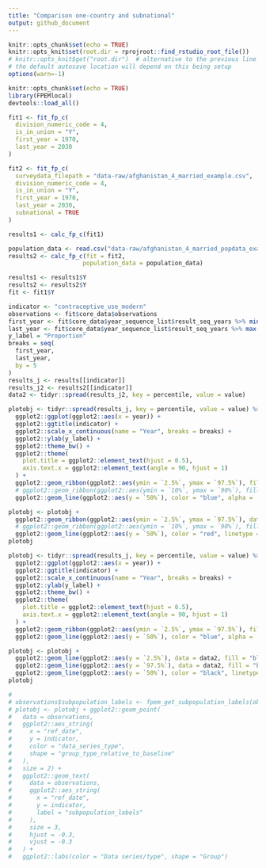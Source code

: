 ```yaml
---
title: "Comparison one-country and subnational"
output: github_document
---
```


```r
knitr::opts_chunk$set(echo = TRUE)
knitr::opts_knit$set(root.dir = rprojroot::find_rstudio_root_file())
# knitr::opts_knit$get("root.dir")  # alternative to the previous line
# the default autosave location will depend on this being setup
options(warn=-1)
```


```r
knitr::opts_chunk$set(echo = TRUE)
library(FPEMlocal)
devtools::load_all()
```

```r
fit1 <- fit_fp_c(
  division_numeric_code = 4,
  is_in_union = "Y",
  first_year = 1970,
  last_year = 2030
)

fit2 <- fit_fp_c(
  surveydata_filepath = "data-raw/afghanistan_4_married_example.csv",
  division_numeric_code = 4,
  is_in_union = "Y",
  first_year = 1970,
  last_year = 2030,
  subnational = TRUE
)
```

```r
results1 <- calc_fp_c(fit1)

population_data <- read.csv("data-raw/afghanistan_4_married_popdata_example.csv")
results2 <- calc_fp_c(fit = fit2,
                     population_data = population_data)
```


```r
results1 <- results1$Y
results2 <- results2$Y
fit <- fit1$Y
```


```r
indicator <- "contraceptive_use_modern"
observations <- fit$core_data$observations
first_year <- fit$core_data$year_sequence_list$result_seq_years %>% min()
last_year <- fit$core_data$year_sequence_list$result_seq_years %>% max()
y_label = "Proportion"
breaks = seq(
  first_year,
  last_year,
  by = 5
)
results_j <- results[[indicator]]
results_j2 <- results2[[indicator]]
data2 <- tidyr::spread(results_j2, key = percentile, value = value)

```

```r
plotobj <- tidyr::spread(results_j, key = percentile, value = value) %>%
  ggplot2::ggplot(ggplot2::aes(x = year)) +
  ggplot2::ggtitle(indicator) +
  ggplot2::scale_x_continuous(name = "Year", breaks = breaks) +
  ggplot2::ylab(y_label) +
  ggplot2::theme_bw() +
  ggplot2::theme(
    plot.title = ggplot2::element_text(hjust = 0.5),
    axis.text.x = ggplot2::element_text(angle = 90, hjust = 1)
  ) +
  ggplot2::geom_ribbon(ggplot2::aes(ymin = `2.5%`, ymax = `97.5%`), fill = "blue", alpha = .15) +
  # ggplot2::geom_ribbon(ggplot2::aes(ymin = `10%`, ymax = `90%`), fill = "blue", alpha = .05) +
  ggplot2::geom_line(ggplot2::aes(y = `50%`), color = "blue", alpha = .5, size = 1.3)

plotobj <- plotobj +
  ggplot2::geom_ribbon(ggplot2::aes(ymin = `2.5%`, ymax = `97.5%`), data = data2, fill = "red", alpha = .15) +
  # ggplot2::geom_ribbon(ggplot2::aes(ymin = `10%`, ymax = `90%`), fill = "red", alpha = .05) +
  ggplot2::geom_line(ggplot2::aes(y = `50%`), color = "red", linetype = 2, alpha = .5, size = 1.3)
plotobj
```

```r
plotobj <- tidyr::spread(results_j, key = percentile, value = value) %>%
  ggplot2::ggplot(ggplot2::aes(x = year)) +
  ggplot2::ggtitle(indicator) +
  ggplot2::scale_x_continuous(name = "Year", breaks = breaks) +
  ggplot2::ylab(y_label) +
  ggplot2::theme_bw() +
  ggplot2::theme(
    plot.title = ggplot2::element_text(hjust = 0.5),
    axis.text.x = ggplot2::element_text(angle = 90, hjust = 1)
  ) +
  ggplot2::geom_ribbon(ggplot2::aes(ymin = `2.5%`, ymax = `97.5%`), fill = "blue", alpha = .15) +
  ggplot2::geom_line(ggplot2::aes(y = `50%`), color = "blue", alpha = .5, size = 1.3)

plotobj <- plotobj +
  ggplot2::geom_line(ggplot2::aes(y = `2.5%`), data = data2, fill = "black", linetype = 2, alpha = .5, size = 1) +
  ggplot2::geom_line(ggplot2::aes(y = `97.5%`), data = data2, fill = "black", linetype = 2, alpha = .5, size = 1) +
  ggplot2::geom_line(ggplot2::aes(y = `50%`), color = "black", linetype = 2, alpha = .5, size = 1.3)
plotobj
```

```r
#
# observations$subpopulation_labels <- fpem_get_subpopulation_labels(observations)
# plotobj <- plotobj + ggplot2::geom_point(
#   data = observations,
#   ggplot2::aes_string(
#     x = "ref_date",
#     y = indicator,
#     color = "data_series_type",
#     shape = "group_type_relative_to_baseline"
#   ),
#   size = 2) +
#   ggplot2::geom_text(
#     data = observations,
#     ggplot2::aes_string(
#       x = "ref_date",
#       y = indicator,
#       label = "subpopulation_labels"
#     ),
#     size = 3,
#     hjust = -0.3,
#     vjust = -0.3
#   ) +
#   ggplot2::labs(color = "Data series/type", shape = "Group")

```

